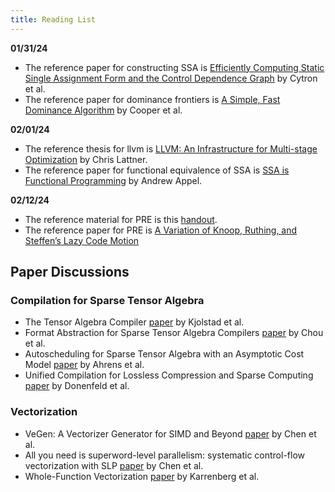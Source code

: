 ```yaml
---
title: Reading List
---
```


**01/31/24**

* The reference paper for constructing SSA is [Efficiently Computing Static Single Assignment Form and the Control Dependence Graph](https://dl.acm.org/doi/10.1145/115372.115320) by Cytron et al.
* The reference paper for dominance frontiers is [A Simple, Fast Dominance Algorithm](http://www.hipersoft.rice.edu/grads/publications/dom14.pdf) by Cooper et al.

**02/01/24**

* The reference thesis for llvm is [LLVM: An Infrastructure for Multi-stage Optimization](https://llvm.org/pubs/2002-12-LattnerMSThesis.pdf) by Chris Lattner.
* The reference paper for functional equivalence of SSA is [SSA is Functional Programming](https://www.cs.princeton.edu/~appel/papers/ssafun.pdf) by Andrew Appel.

**02/12/24**

* The reference material for PRE is this [handout](https://gustavus.edu/academics/departments/mathematics-computer-science-and-statistics/max/courses/S2005/MCS-388/pre.pdf).
* The reference paper for PRE is [A Variation of Knoop, Ruthing, and Steffen's Lazy Code Motion](https://www.cs.utexas.edu/users/pingali/CS380C/2007fa/papers/lcm.pdf)


## Paper Discussions

### Compilation for Sparse Tensor Algebra

* The Tensor Algebra Compiler [paper](tensor-compiler.org/files/kjolstad-oopsla17-tensor-compiler.pdf) by Kjolstad et al.
* Format Abstraction for Sparse Tensor Algebra Compilers [paper](https://tensor-compiler.org/files/chou-oopsla18-taco-formats.pdf) by Chou et al.
* Autoscheduling for Sparse Tensor Algebra with an Asymptotic Cost Model [paper](https://tensor-compiler.org/files/ahrens-pldi22-taco-autoscheduling.pdf) by Ahrens et al.
* Unified Compilation for Lossless Compression and Sparse Computing [paper](https://tensor-compiler.org/files/donenfeld-cgo22-taco-compression.pdf) by Donenfeld et al.

### Vectorization

* VeGen: A Vectorizer Generator for SIMD and Beyond [paper](https://groups.csail.mit.edu/commit/papers/2021/vegen.pdf) by Chen et al.
* All you need is superword-level parallelism: systematic control-flow vectorization with SLP [paper](https://dl.acm.org/doi/abs/10.1145/3519939.3523701) by Chen et al.
* Whole-Function Vectorization [paper](https://compilers.cs.uni-saarland.de/papers/karrenberg_wfv.pdf) by Karrenberg et al.

